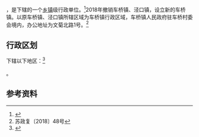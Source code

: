 {{中国乡级行政区|32/08/03/107/000}}

'''{{PAGENAMEBASE}}'''，是{{PRC admin/fullname|32/08/03/107/000|3}}下辖的一个[[乡镇|乡镇]]级行政单位。<ref>{{PRC admin/ref sgc|{{PRC admin/parent|32/08/03/107/000}}}}</ref>2018年撤销车桥镇、泾口镇，设立新的车桥镇。以原车桥镇、泾口镇所辖区域为车桥镇行政区域，车桥镇人民政府驻车桥村委会境内，办公地址为文菊北路1号。<ref>苏政复〔2018〕48号</ref>

== 行政区划 ==

{{PAGENAMEBASE}}下辖以下地区：<ref>{{PRC admin/ref sgc|32/08/03/107/000}}</ref>

{{PRC admin/children|32/08/03/107/000}}。

== 参考资料 ==

{{reflist}}

{{行政区划小作品}}
{{PRC admin/navcat|32/08/03/107/000}}